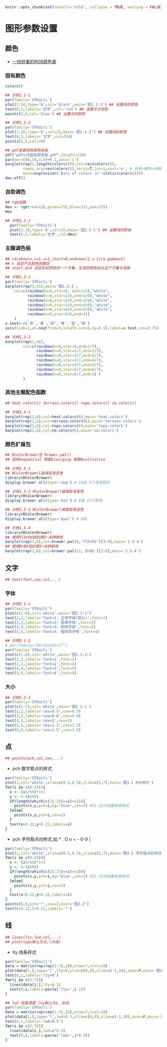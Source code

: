 
```r
knitr::opts_chunk$set(results='hold', collapse = TRUE, warning = FALSE, message=FALSE, out.width = '80%', out.height = '80%',fig.align='center')
```

# 图形参数设置
## 颜色

- [一份好看的RGB颜色表](http://www.yini.org/liuyan/rgbcolor.htm)

### 固有颜色

```r
colors()
```

```r
## 示例1.1-1
par(family='STKaiti')
plot(1:10,type='b',col='black',main='图1.1-1') ## 设置线的颜色
text(6,5,labels='文字',col='red') ## 设置文字颜色
points(2,5,col='blue') ## 设置点的颜色
```

```r
## 示例1.1-2
par(family='STKaiti')
plot(1:10,type='b',col=25,main='图1.1-2') ## 设置线的颜色
text(6,5,labels='文字',col=554)
points(2,5,col=28)
```

```r
## pdf查看固有颜色色板
pdf("pdfs/R固有颜色板.pdf",height=120)
par(mar=c(0,10,3,0)+0.1,yaxs='i')
barplot(rep(1,length(colors())),col=rev(colors()),
        names.arg=rev(colors()),horiz=T,las=1,xaxt='n', # 名称+横向+间隔+不输出横轴
        main=expression('Bars of colors in'~italic(colors())))
dev.off()
```


### 自助调色

```r
## rgb函数
Hex <- rgb(red=126,green=255,blue=211,max=255)
Hex
```


```r
## 示例1.2-1
  par(family='STKaiti')
  plot(1:10,type='b',col=25,main='图1.2-1') ## 设置线的颜色
  text(6,5,labels='文字',col=Hex)
```

  
### 主题调色板
```r
## rainbow(n,s=1,v=1,start=0,end=max(1,n-1)/n,gamma=1)
## n 设定产生颜色的数目
## start,end 设定彩虹颜色的一个子集，生成的颜色将从这个子集中选取
```

```r
## 示例1.3-1
par(family='STKaiti')
barplot(rep(1,41),main='图1.3-1',
    col=c(rainbow(n=6,star=0, end=1/6),"white",
          rainbow(n=6,star=1/6,end=2/6),"white",
          rainbow(n=6,star=2/6,end=3/6),"white",
          rainbow(n=6,star=3/6,end=4/6),"white",
          rainbow(n=6,star=4/6,end=5/6),"white",
          rainbow(n=6,star=5/6,end=1))
    )
x.text<-c('赤','黄','绿','青','蓝','紫')
axis(side=1,at=seq(from=3,length.out=6,by=8.5),label=x.text,cex=0.75)
```

```r
## 示例1.3-2
barplot(rep(1,56),
        col=c(rainbow(n=8,star=0,end=1/7),
              rainbow(n=8,star=1/7,end=2/7),
              rainbow(n=8,star=2/7,end=3/7),
              rainbow(n=8,star=3/7,end=4/7),
              rainbow(n=8,star=4/7,end=5/7),
              rainbow(n=8,star=5/7,end=6/7),
              rainbow(n=8,star=6/7,end=1) )
        )
```


### 其他主题配色函数


```r
## heat.colors() terrain.colors() topo.colors() cm.colors()
```

```r
## 示例1.4-1
barplot(rep(1,6),col=heat.colors(6),main='heat.colors')
barplot(rep(1,6),col=terrain.colors(6),main='terrain.colors')
barplot(rep(1,6),col=topo.colors(6),main='topo.colors')
barplot(rep(1,6),col=cm.colors(6),main='cm.colors')
```


### 颜色扩展包
```r
## RColorBrewer包 brewer.pal()
## 连续Sequential 两极Diverging 离散Qualitative
```

```r
## 示例1.5-1 
## RColorBrewerl连续型渐变色
library(RColorBrewer)
display.brewer.all(type='seq') # 18组 9个渐变颜色

```
  
```r
## 示例1.5-2 RColorBrewerl极端型渐变色
library(RColorBrewer)
display.brewer.all(type='div') # 9组 11个颜色
```
  
```r
## 示例1.5-3 RColorBrewerl离散型渐变色
library(RColorBrewer)
display.brewer.all(type='qual') # 8组
```
 
```r
## 示例1.5-4
library(RColorBrewer)
## 使用YlOrRd组的第3～8种颜色
barplot(rep(1,6),col=brewer.pal(9,'YlOrRd')[3:8],main='1.5-4')
## 使用BrBG组的第3～8种颜色
barplot(rep(1,6),col=brewer.pal(11,'BrBG')[3:8],main='1.5-4')
```
  

  
## 文字 
```r
## text(font,cex,col,...)
```

### 字体
```r
## 示例2.1-1
par(family='STKaiti')
plot(c(1:6),col='white',main='图2.1-1')
text(2,2,labels='font=1: 正常字体(默认)',font=1)
text(3,3,labels='font=2: 粗体字体',font=2)
text(4,4,labels='font=3: 斜体字体',font=3)
text(5,5,labels='font=4: 粗斜体字体',font=4)
```
```r
## 示例2.1-2
# par(family='HersheySerif')
par(family='STKaiti')
plot(c(1:6),col='white',main='图2.1-2')
text(2,2,labels='font=1',font=1)
text(3,3,labels='font=2',font=2)
text(4,4,labels='font=3',font=3)
text(5,5,labels='font=4',font=4)
```

### 大小
```r
## 示例2.2-1
par(family='STKaiti')
plot(c(1:7),col='white',main='图2.2-1')
text(2,2,labels='cex=0.5',cex=0.5)
text(3,3,labels='cex=0.8',cex=0.8)
text(4,4,labels='cex=1',cex=1)
text(5,5,labels='cex=1.2',cex=1.2)
text(6,6,labels='cex=1.5',cex=1.5)
```

  
  
## 点 
```r
## points(pch,col,cex,...)
```

- pch 数字取点的样式

```r
par(family='STKaiti')
plot(1,col='white',xlim=c(0.5,6.5),ylim=c(1,7),main='图3.1 R点样式')
for(i in c(0:25)){
  x <- (i%/%5)*1+1
  y <- 6-(i%%5)
  if(length(which(c(21:25)==i)>=1)){
    points(x,y,pch=i,bg='blue',cex=2) #21-25可设置背景样式
  }else{
    points(x,y,pch=i,cex=2)
  }
  text(x+0.22,y+0.22,labels=i)
}
```

- pch 字符取点的样式,如 * . O o + - 0-9 |

```r
par(family='STKaiti')
plot(1,col='white',xlim=c(0.5,6.5),ylim=c(1,7),main='图3.2 字符取点的样式')
for(i in c(0:25)){
  x <- (i%/%5)*1+1
  y <- 6-(i%%5)
  if(length(which(c(21:25)==i)>=1)){
    points(x,y,pch=i,bg='blue',cex=2) #21-25可设置背景样式
  }else{
    points(x,y,pch=i,cex=2)
  }
  text(x+0.22,y+0.22,labels=i)
}
points(6,5,pch='*',cex=2,main='图3.2')
text(6+0.22,5+0.22,labels='*')
```
 
  

  
## 线 
```r
## lines(lty,lwd,col,...)
## plot(type默认为点,l为线)
```

  
- lty 线条样式

```r
par(family='STKaiti')
data = matrix(rep(rep(1:7),10),nrow=7,ncol=10)
plot(data[1,],type='l',lty=0,ylim=c(0,8),xlim=c(-1,10),axes=F,main='图4  lty 线样式')
text(0,1,labels='lty=0')
for(i in c(2:7)){
  lines(data[i,],lty=i-1)
  text(0,i,labels=paste('lty=',i-1))
}
```

```r
## lwd 线条宽度 lty默认为1，实线
par(family='STKaiti')
data = matrix(rep(rep(1:7),10),nrow=7,ncol=10)
plot(data[1,],type='l',lwd=0.5,ylim=c(0,9),xlim=c(-1,10),axes=F,main='图4  lwd 线条宽度')
text(0,1,labels='lwd=0.5')
for(i in c(2:7)){
  lines(data[i,],lwd=i*0.5)
  text(0,i,labels=paste('lwd=',i*0.5))
}
```




  